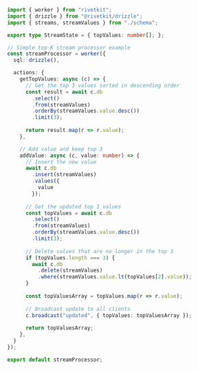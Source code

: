```typescript
import { worker } from "rivetkit";
import { drizzle } from "@rivetkit/drizzle";
import { streams, streamValues } from "./schema";

export type StreamState = { topValues: number[]; };

// Simple top-K stream processor example
const streamProcessor = worker({
  sql: drizzle(),

  actions: {
    getTopValues: async (c) => {
      // Get the top 3 values sorted in descending order
      const result = await c.db
        .select()
        .from(streamValues)
        .orderBy(streamValues.value.desc())
        .limit(3);
      
      return result.map(r => r.value);
    },

    // Add value and keep top 3
    addValue: async (c, value: number) => {
      // Insert the new value
      await c.db
        .insert(streamValues)
        .values({
          value
        });
      
      // Get the updated top 3 values
      const topValues = await c.db
        .select()
        .from(streamValues)
        .orderBy(streamValues.value.desc())
        .limit(3);
      
      // Delete values that are no longer in the top 3
      if (topValues.length === 3) {
        await c.db
          .delete(streamValues)
          .where(streamValues.value.lt(topValues[2].value));
      }
      
      const topValuesArray = topValues.map(r => r.value);
      
      // Broadcast update to all clients
      c.broadcast("updated", { topValues: topValuesArray });
      
      return topValuesArray;
    },
  }
});

export default streamProcessor;
```

